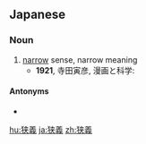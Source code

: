 {{also|狹義|狭义}}
==Japanese==
{{ja-kanjitab|きょう|ぎ|yomi=on}}

===Noun===
{{ja-noun|きょうぎ|kyu=狹義}}

# [[narrow]] sense, narrow meaning
#* '''1921''', 寺田寅彦, 漫画と科学:
#*: {{ja-usex|必ずしも直接な'''狭義'''の美ではない。|かならずしも ちょくせつ な '''きょうぎ''' の び で は ない。|It was certainly not "beauty" in the narrow sense of the word.}}

====Antonyms====
* {{ja-r|広義|こうぎ}}

[[hu:狭義]]
[[ja:狭義]]
[[zh:狭義]]